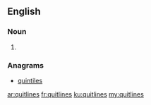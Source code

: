 ==English==

===Noun===
{{head|en|plural}}

# {{plural of|quitline|lang=en|nocat=1}}

===Anagrams===
* [[quintiles#English|quintiles]]

[[ar:quitlines]]
[[fr:quitlines]]
[[ku:quitlines]]
[[my:quitlines]]